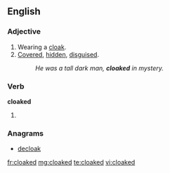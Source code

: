 ==English==

===Adjective===
{{en-adj|-}}

#Wearing a [[cloak]].
#[[covered|Covered]], [[hidden]], [[disguised]].
#:''He was a tall dark man, '''cloaked''' in mystery.''

===Verb===
'''cloaked'''

#{{past of|[[cloak]]}}

===Anagrams===
* [[decloak#English|decloak]]

[[fr:cloaked]]
[[mg:cloaked]]
[[te:cloaked]]
[[vi:cloaked]]